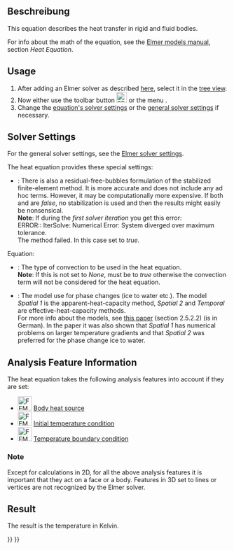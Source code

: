 <languages/>

{{Docnav
|[[FEM_EquationFlux|Flux equation]]
|[[FEM_SolverControl|Solver job control]]
|[[FEM_Workbench|FEM]]
|IconL=FEM_EquationFlux.svg
|IconR=FEM_SolverControl.svg
|IconC=Workbench_FEM.svg
}}

{{GuiCommand
|Name=FEM EquationHeat
|MenuLocation=Solve → Heat equation
|Workbenches=[[FEM_Workbench|FEM]]
|Version=0.17
|SeeAlso=[[FEM_tutorial|FEM tutorial]]
}}

<span id="Description"></span>
==Beschreibung==

This equation describes the heat transfer in rigid and fluid bodies.

For info about the math of the equation, see the [http://www.elmerfem.org/blog/documentation/ Elmer models manual], section ''Heat Equation''.

==Usage==

# After adding an Elmer solver as described [[FEM_SolverElmer#Equations|here]], select it in the [[Tree_view|tree view]].
# Now either use the toolbar button [[Image:FEM_EquationHeat.svg|24px]] or the menu {{MenuCommand|Solve → Heat equation}}.
# Change the [[#Solver_Settings|equation's solver settings]] or the [[FEM_SolverElmer_SolverSettings|general solver settings]] if necessary.

==Solver Settings==

For the general solver settings, see the [[FEM_SolverElmer_SolverSettings|Elmer solver settings]].

The heat equation provides these special settings:
* {{PropertyData|Bubbles}}: There is also a residual-free-bubbles formulation of the stabilized finite-element method. It is more accurate and does not include any ad hoc terms. However, it may be computationally more expensive. If both {{PropertyData|Bubbles}} and {{PropertyData|[[FEM_SolverElmer_SolverSettings#Base|Stabilize]]}} are ''false'', no stabilization is used and then the results might easily be nonsensical.</br>'''Note''': If during the ''first solver iteration'' you get this error:</br> ERROR:: IterSolve: Numerical Error: System diverged over maximum tolerance.</br>The {{PropertyData|Bubbles}} method failed. In this case set {{PropertyData|[[FEM_SolverElmer_SolverSettings#Base|Stabilize]]}} to ''true''.

Equation:
* {{PropertyData|Convection}}: The type of convection to be used in the heat equation.</br>'''Note''': If this is not set to ''None'', {{PropertyData|[[FEM_SolverElmer_SolverSettings#Base|Stabilize]]}} must be to ''true'' otherwise the convection term will not be considered for the heat equation.
* {{PropertyData|Phase Change Model}}: The model use for phase changes (ice to water etc.). The model '' Spatial 1'' is the apparent-heat-capacity method, ''Spatial 2'' and ''Temporal'' are effective-heat-capacity methods.</br>For more info about the models, see [https://blog.rwth-aachen.de/gfd/files/2017/07/BT_2013_Schueller_elmer_icemole.pdf this paper] (section 2.5.2.2) (is in German). In the paper it was also shown that ''Spatial 1'' has numerical problems on larger temperature gradients and that ''Spatial 2'' was preferred for the phase change ice to water.

==Analysis Feature Information==

The heat equation takes the following analysis features into account if they are set:

* [[Image:FEM_ConstraintBodyHeatSource.svg|32px]] [[FEM_ConstraintBodyHeatSource|Body heat source]]
* [[Image:FEM_ConstraintInitialTemperature.svg|32px]] [[FEM_ConstraintInitialTemperature|Initial temperature condition]]
* [[Image:FEM_ConstraintTemperature.svg|32px]] [[FEM_ConstraintTemperature|Temperature boundary condition]]

===Note===

Except for calculations in 2D, for all the above analysis features it is important that they act on a face or a body. Features in 3D set to lines or vertices are not recognized by the Elmer solver.

==Result==

The result is the temperature in Kelvin.


{{Docnav
|[[FEM_EquationFlux|Flux equation]]
|[[FEM_SolverControl|Solver job control]]
|[[FEM_Workbench|FEM]]
|IconL=FEM_EquationFlux.svg
|IconR=FEM_SolverControl.svg
|IconC=Workbench_FEM.svg
}}

{{FEM Tools navi{{#translation:}}}}
{{Userdocnavi{{#translation:}}}}
{{clear}}